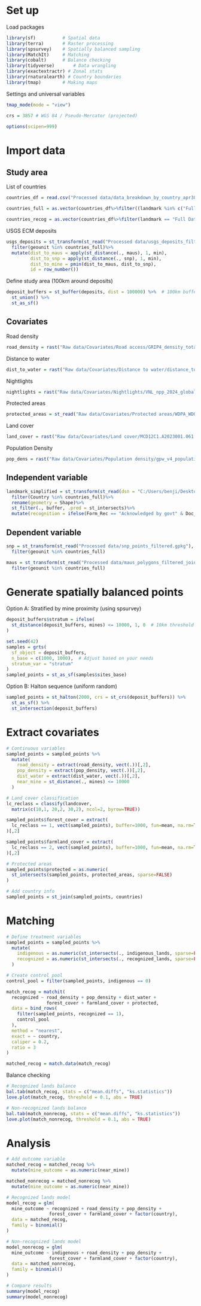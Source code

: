 
# Set up

Load packages
```r
library(sf)          # Spatial data
library(terra)       # Raster processing  
library(spsurvey)    # Spatially balanced sampling
library(MatchIt)     # Matching
library(cobalt)      # Balance checking
library(tidyverse)       # Data wrangling
library(exactextractr) # Zonal stats
library(rnaturalearth) # Country boundaries
library(tmap)        # Making maps
```

Settings and universal variables
```r
tmap_mode(mode = "view")

crs = 3857 # WGS 84 / Pseudo-Mercator (projected)

options(scipen=999)
```

# Import data


## Study area

List of countries
```r
countries_df = read.csv("Processed data/data_breakdown_by_country_apr30.csv")

countries_full = as.vector(countries_df%>%filter((landmark %in% c("Full Data", "Indicative areas") | in_garnett == "Yes") & maus_polygons > 0)%>%pull(country))

countries_recog = as.vector(countries_df%>%filter(landmark == "Full Data" & maus_polygons > 0)%>%pull(country))
```

USGS ECM deposits
```r
usgs_deposits = st_transform(st_read("Processed data/usgs_deposits_filtered.gpkg"), crs)%>%
  filter(geounit %in% countries_full)%>%
  mutate(dist_to_maus = apply(st_distance(., maus), 1, min),
         dist_to_snp = apply(st_distance(., snp), 1, min),
         dist_to_mine = pmin(dist_to_maus, dist_to_snp),
         id = row_number())
```

Define study area (100km around deposits)
```r
deposit_buffers = st_buffer(deposits, dist = 100000) %>%  # 100km buffer
  st_union() %>% 
  st_as_sf()
```

## Covariates

Road density
```r
road_density = rast("Raw data/Covariates/Road access/GRIP4_density_total/grip4_total_dens_m_km2.asc")
```
Distance to water
```r
dist_to_water = rast("Raw data/Covariates/Distance to water/distance_to_water.tif")
```

Nightlights
```r
nightlights = rast("Raw data/Covariates/Nightlights/VNL_npp_2024_global_vcmslcfg_v2_c202502261200.average_masked.dat.tif/VNL_npp_2024_global_vcmslcfg_v2_c202502261200.average_masked.dat.tif")
```

Protected areas
```r
protected_areas = st_read("Raw data/Covariates/Protected areas/WDPA_WDOECM_May2025_Public_all/WDPA_WDOECM_May2025_Public_all.gdb", layer = "WDPA_WDOECM_poly_May2025_all")
```

Land cover
```r
land_cover = rast("Raw data/Covariates/Land cover/MCD12C1.A2023001.061.2024251212901.hdf")
```

Population Density
```r
pop_dens = rast("Raw data/Covariates/Population density/gpw_v4_population_density_rev11_2020_30_sec_2020.tif")
```

## Independent variable
```r
landmark_simplified = st_transform(st_read(dsn = "C:/Users/benji/Desktop/Landmark/landmark_arcgis/landmark_arcgis.gdb", layer = "community_landmark_simplified", options = "METHOD=SKIP"), crs)%>%
  filter(Country %in% countries_full)%>%
  rename(geometry = Shape)%>%
  st_filter(., buffer, .pred = st_intersects)%>%
  mutate(recognition = ifelse(Form_Rec == "Acknowledged by govt" & Doc_Status == "Documented", 1, 0))
```

## Dependent variable
```r
snp = st_transform(st_read("Processed data/snp_points_filtered.gpkg"), crs)%>%
  filter(geounit %in% countries_full)

maus = st_transform(st_read("Processed data/maus_polygons_filtered_joined.gpkg"), crs)%>%
  filter(geounit %in% countries_full)
```


# Generate spatially balanced points

Option A: Stratified by mine proximity (using spsurvey)
```r
deposit_buffers$stratum = ifelse(
  st_distance(deposit_buffers, mines) <= 10000, 1, 0  # 10km threshold
)

set.seed(42)
samples = grts(
  sf_object = deposit_buffers,
  n_base = c(1000, 1000),  # Adjust based on your needs
  stratum_var = "stratum"
)
sampled_points = st_as_sf(samples$sites_base)
```

Option B: Halton sequence (uniform random)
```r
sampled_points = st_halton(2000, crs = st_crs(deposit_buffers)) %>%
  st_as_sf() %>%
  st_intersection(deposit_buffers)
```

# Extract covariates
```r
# Continuous variables
sampled_points = sampled_points %>%
  mutate(
    road_density = extract(road_density, vect(.))[,2],
    pop_density = extract(pop_density, vect(.))[,2],
    dist_water = extract(dist_water, vect(.))[,2],
    near_mine = st_distance(., mines) <= 10000
  )

# Land cover classification
lc_reclass = classify(landcover, 
  matrix(c(10,1, 20,2, 30,2), ncol=2, byrow=TRUE))

sampled_points$forest_cover = extract(
  lc_reclass == 1, vect(sampled_points), buffer=1000, fun=mean, na.rm=TRUE
)[,2]

sampled_points$farmland_cover = extract(
  lc_reclass == 2, vect(sampled_points), buffer=1000, fun=mean, na.rm=TRUE
)[,2]

# Protected areas
sampled_points$protected = as.numeric(
  st_intersects(sampled_points, protected_areas, sparse=FALSE)
)

# Add country info
sampled_points = st_join(sampled_points, countries)
```

# Matching

```r
# Define treatment variables
sampled_points = sampled_points %>%
  mutate(
    indigenous = as.numeric(st_intersects(., indigenous_lands, sparse=FALSE)),
    recognized = as.numeric(st_intersects(., recognized_lands, sparse=FALSE))
  )

# Create control pool
control_pool = filter(sampled_points, indigenous == 0)
```

```r
match_recog = matchit(
  recognized ~ road_density + pop_density + dist_water +
               forest_cover + farmland_cover + protected,
  data = bind_rows(
    filter(sampled_points, recognized == 1),
    control_pool
  ),
  method = "nearest",
  exact = ~ country,
  caliper = 0.2,
  ratio = 3
)

matched_recog = match.data(match_recog)
```

Balance checking
```r
# Recognized lands balance
bal.tab(match_recog, stats = c("mean.diffs", "ks.statistics"))
love.plot(match_recog, threshold = 0.1, abs = TRUE)

# Non-recognized lands balance  
bal.tab(match_nonrecog, stats = c("mean.diffs", "ks.statistics"))
love.plot(match_nonrecog, threshold = 0.1, abs = TRUE)
```

# Analysis
```r
# Add outcome variable
matched_recog = matched_recog %>%
  mutate(mine_outcome = as.numeric(near_mine))

matched_nonrecog = matched_nonrecog %>%
  mutate(mine_outcome = as.numeric(near_mine))

# Recognized lands model
model_recog = glm(
  mine_outcome ~ recognized + road_density + pop_density +
                forest_cover + farmland_cover + factor(country),
  data = matched_recog,
  family = binomial()
)

# Non-recognized lands model
model_nonrecog = glm(
  mine_outcome ~ indigenous + road_density + pop_density +
                forest_cover + farmland_cover + factor(country), 
  data = matched_nonrecog,
  family = binomial()
)

# Compare results
summary(model_recog)
summary(model_nonrecog)
```

